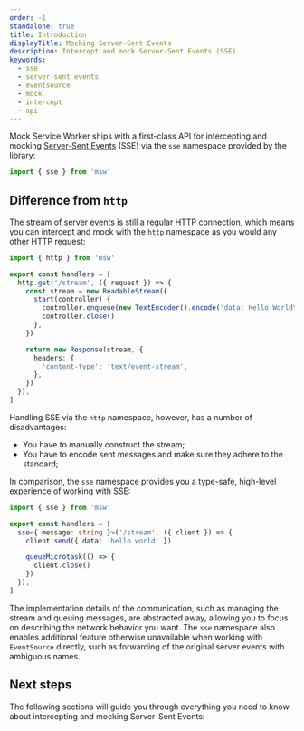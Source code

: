 ```yaml
---
order: -1
standalone: true
title: Introduction
displayTitle: Mocking Server-Sent Events
description: Intercept and mock Server-Sent Events (SSE).
keywords:
  - sse
  - server-sent events
  - eventsource
  - mock
  - intercept
  - api
---
```


Mock Service Worker ships with a first-class API for intercepting and mocking [Server-Sent Events](https://developer.mozilla.org/en-US/docs/Web/API/Server-sent_events/Using_server-sent_events) (SSE) via the `sse` namespace provided by the library:

```ts
import { sse } from 'msw'
```


<PageCard
  icon={CubeTransparentIcon}
  url="/docs/api/sse"
  title="sse"
  description="API reference for the `sse` namespace."
/>

## Difference from `http`

The stream of server events is still a regular HTTP connection, which means you can intercept and mock with the `http` namespace as you would any other HTTP request:

```ts {5-10} /stream/2,3
import { http } from 'msw'

export const handlers = [
  http.get('/stream', ({ request }) => {
    const stream = new ReadableStream({
      start(controller) {
        controller.enqueue(new TextEncoder().encode('data: Hello World\n\n'))
        controller.close()
      },
    })

    return new Response(stream, {
      headers: {
        'content-type': 'text/event-stream',
      },
    })
  }),
]
```

Handling SSE via the `http` namespace, however, has a number of disadvantages:

- You have to manually construct the stream;
- You have to encode sent messages and make sure they adhere to the standard;

In comparison, the `sse` namespace provides you a type-safe, high-level experience of working with SSE:

```ts {5,8} /sse/
import { sse } from 'msw'

export const handlers = [
  sse<{ message: string }>('/stream', ({ client }) => {
    client.send({ data: 'hello world' })

    queueMicrotask(() => {
      client.close()
    })
  }),
]
```

The implementation details of the comnunication, such as managing the stream and queuing messages, are abstracted away, allowing you to focus on describing the network behavior you want. The `sse` namespace also enables additional feature otherwise unavailable when working with `EventSource` directly, such as forwarding of the original server events with ambiguous names.

## Next steps

The following sections will guide you through everything you need to know about intercepting and mocking Server-Sent Events:


<PageCard
  icon={CloudArrowDownIcon}
  url="/docs/sse/intercepting-sources/"
  title="Intercepting sources"
  description="Intercepting and handling event sources."
/>

<PageCard
  icon={CloudArrowDownIcon}
  url="/docs/sse/server-events/"
  title="Server events"
  description="Mocking Server-Sent Events."
/>
